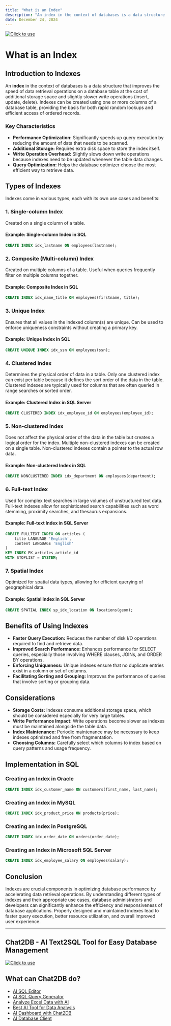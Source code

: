 ```yaml
---
title: "What is an Index"
description: "An index in the context of databases is a data structure that improves the speed of data retrieval operations on a database table at the cost of additional storage space and slightly slower write operations (insert, update, delete)."
date: December 24, 2024
---
```

[![Click to use](/image/blog/bg/chat2db1.png)](https://app.chat2db.ai/)
# What is an Index

## Introduction to Indexes

An **index** in the context of databases is a data structure that improves the speed of data retrieval operations on a database table at the cost of additional storage space and slightly slower write operations (insert, update, delete). Indexes can be created using one or more columns of a database table, providing the basis for both rapid random lookups and efficient access of ordered records.

### Key Characteristics

- **Performance Optimization:** Significantly speeds up query execution by reducing the amount of data that needs to be scanned.
- **Additional Storage:** Requires extra disk space to store the index itself.
- **Write Operation Overhead:** Slightly slows down write operations because indexes need to be updated whenever the table data changes.
- **Query Optimization:** Helps the database optimizer choose the most efficient way to retrieve data.

## Types of Indexes

Indexes come in various types, each with its own use cases and benefits:

### 1. **Single-column Index**

Created on a single column of a table.

#### Example: Single-column Index in SQL

```sql
CREATE INDEX idx_lastname ON employees(lastname);
```

### 2. **Composite (Multi-column) Index**

Created on multiple columns of a table. Useful when queries frequently filter on multiple columns together.

#### Example: Composite Index in SQL

```sql
CREATE INDEX idx_name_title ON employees(firstname, title);
```

### 3. **Unique Index**

Ensures that all values in the indexed column(s) are unique. Can be used to enforce uniqueness constraints without creating a primary key.

#### Example: Unique Index in SQL

```sql
CREATE UNIQUE INDEX idx_ssn ON employees(ssn);
```

### 4. **Clustered Index**

Determines the physical order of data in a table. Only one clustered index can exist per table because it defines the sort order of the data in the table. Clustered indexes are typically used for columns that are often queried in range searches or sorted order.

#### Example: Clustered Index in SQL Server

```sql
CREATE CLUSTERED INDEX idx_employee_id ON employees(employee_id);
```

### 5. **Non-clustered Index**

Does not affect the physical order of the data in the table but creates a logical order for the index. Multiple non-clustered indexes can be created on a single table. Non-clustered indexes contain a pointer to the actual row data.

#### Example: Non-clustered Index in SQL

```sql
CREATE NONCLUSTERED INDEX idx_department ON employees(department);
```

### 6. **Full-text Index**

Used for complex text searches in large volumes of unstructured text data. Full-text indexes allow for sophisticated search capabilities such as word stemming, proximity searches, and thesaurus expansions.

#### Example: Full-text Index in SQL Server

```sql
CREATE FULLTEXT INDEX ON articles (
    title LANGUAGE 'English',
    content LANGUAGE 'English'
)
KEY INDEX PK_articles_article_id
WITH STOPLIST = SYSTEM;
```

### 7. **Spatial Index**

Optimized for spatial data types, allowing for efficient querying of geographical data.

#### Example: Spatial Index in SQL Server

```sql
CREATE SPATIAL INDEX sp_idx_location ON locations(geom);
```

## Benefits of Using Indexes

- **Faster Query Execution:** Reduces the number of disk I/O operations required to find and retrieve data.
- **Improved Search Performance:** Enhances performance for SELECT queries, especially those involving WHERE clauses, JOINs, and ORDER BY operations.
- **Enforcing Uniqueness:** Unique indexes ensure that no duplicate entries exist in a column or set of columns.
- **Facilitating Sorting and Grouping:** Improves the performance of queries that involve sorting or grouping data.

## Considerations

- **Storage Costs:** Indexes consume additional storage space, which should be considered especially for very large tables.
- **Write Performance Impact:** Write operations become slower as indexes must be maintained alongside the table data.
- **Index Maintenance:** Periodic maintenance may be necessary to keep indexes optimized and free from fragmentation.
- **Choosing Columns:** Carefully select which columns to index based on query patterns and usage frequency.

## Implementation in SQL

### Creating an Index in Oracle

```sql
CREATE INDEX idx_customer_name ON customers(first_name, last_name);
```

### Creating an Index in MySQL

```sql
CREATE INDEX idx_product_price ON products(price);
```

### Creating an Index in PostgreSQL

```sql
CREATE INDEX idx_order_date ON orders(order_date);
```

### Creating an Index in Microsoft SQL Server

```sql
CREATE INDEX idx_employee_salary ON employees(salary);
```

## Conclusion

Indexes are crucial components in optimizing database performance by accelerating data retrieval operations. By understanding different types of indexes and their appropriate use cases, database administrators and developers can significantly enhance the efficiency and responsiveness of database applications. Properly designed and maintained indexes lead to faster query execution, better resource utilization, and overall improved user experience.

---

## Chat2DB - AI Text2SQL Tool for Easy Database Management

[![Click to use](/image/blog/chat2db.png)](https://app.chat2db.ai/)

## What can Chat2DB do?

- [AI SQL Editor](https://chat2db.ai/feature/AI%20SQL%20Editor)
- [AI SQL Query Generator](https://chat2db.ai/feature/AI%20SQL%20Query%20Generator)
- [Analyze Excel Data with AI](https://chat2db.ai/feature/Analyze%20Excel%20Data%20with%20AI)
- [Best AI Tool for Data Analysis](https://chat2db.ai/feature/Best%20AI%20Tool%20for%20Data%20Analysis)
- [AI Dashboard with Chat2DB](https://chat2db.ai/feature/AI%20Dashboard%20with%20Chat2DB)
- [AI Database Client](https://chat2db.ai/feature/AI%20Database%20Client)
